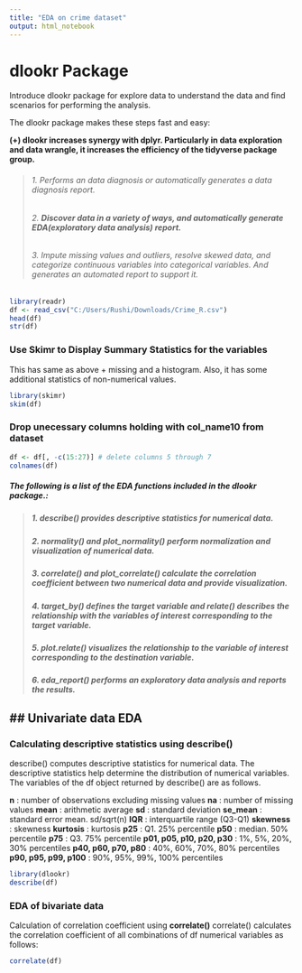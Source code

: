 ```yaml
---
title: "EDA on crime dataset"
output: html_notebook
---
```

# dlookr Package
Introduce dlookr package for explore data to understand the data and find scenarios for performing the analysis.

The dlookr package makes these steps fast and easy:

**(+) dlookr increases synergy with dplyr. Particularly in data exploration and data wrangle, it increases the efficiency of the tidyverse package group.**

> ###### 1. Performs an data diagnosis or automatically generates a data diagnosis report.
> ###### 2. **Discover data in a variety of ways, and automatically generate EDA(exploratory data analysis) report.**
> ###### 3. Impute missing values and outliers, resolve skewed data, and categorize continuous variables into categorical variables. And generates an automated report to support it.

```r
library(readr)
df <- read_csv("C:/Users/Rushi/Downloads/Crime_R.csv")
head(df)
str(df)
```
### Use Skimr to Display Summary Statistics for the variables

This has same as above + missing and a histogram.  Also, it has some additional statistics of non-numerical values.
```r
library(skimr)
skim(df)
```
### Drop unecessary columns holding with col_name10 from dataset
```r
df <- df[, -c(15:27)] # delete columns 5 through 7
colnames(df)
```

##### The following is a list of the *EDA functions* included in the dlookr package.:

>##### 1. **describe()** provides descriptive statistics for numerical data.
>##### 2. **normality()** and plot_normality() perform normalization and visualization of numerical data.
>##### 3. **correlate()** and plot_correlate() calculate the correlation coefficient between two numerical data and provide visualization.
>##### 4. **target_by()** defines the target variable and relate() describes the relationship with the variables of interest corresponding to the target variable.
>##### 5. **plot.relate()** visualizes the relationship to the variable of interest corresponding to the destination variable.
>##### 6. **eda_report()** performs an exploratory data analysis and reports the results.

## **Univariate data EDA**
---
### Calculating descriptive statistics using describe()

 describe() computes descriptive statistics for numerical data. The descriptive statistics help determine the distribution of numerical variables.
The variables of the df object returned by describe() are as follows.

**n** : number of observations excluding missing values
**na** : number of missing values
**mean** : arithmetic average
**sd** : standard deviation
**se_mean** : standard error mean. sd/sqrt(n)
**IQR** : interquartile range (Q3-Q1)
**skewness** : skewness
**kurtosis** : kurtosis
**p25** : Q1. 25% percentile
**p50** : median. 50% percentile
**p75** : Q3. 75% percentile
**p01, p05, p10, p20, p30** : 1%, 5%, 20%, 30% percentiles
**p40, p60, p70, p80** : 40%, 60%, 70%, 80% percentiles
**p90, p95, p99, p100** : 90%, 95%, 99%, 100% percentiles
```r
library(dlookr)
describe(df)
```
### EDA of bivariate data

Calculation of correlation coefficient using **correlate()**
correlate() calculates the correlation coefficient of all combinations of df numerical variables as follows:
```r
correlate(df)
```


